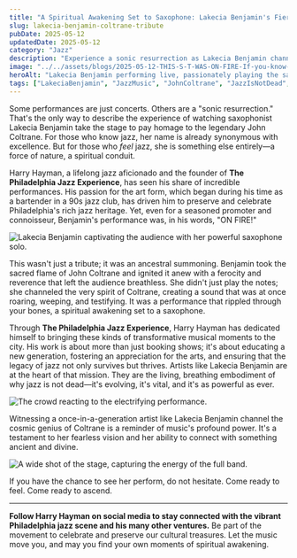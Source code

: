 ```yaml
---
title: "A Spiritual Awakening Set to Saxophone: Lakecia Benjamin's Fiery Coltrane Tribute"
slug: lakecia-benjamin-coltrane-tribute
pubDate: 2025-05-12
updatedDate: 2025-05-12
category: "Jazz"
description: "Experience a sonic resurrection as Lakecia Benjamin channels the cosmic genius of John Coltrane. A once-in-a-generation artist delivering a performance that's more than music—it's a spiritual awakening."
image: "../../assets/blogs/2025-05-12-THIS-S-T-WAS-ON-FIRE-If-you-know-jazz-you-alre/2025-05-12_22-02-10_UTC_1.jpg"
heroAlt: "Lakecia Benjamin performing live, passionately playing the saxophone on stage."
tags: ["LakeciaBenjamin", "JazzMusic", "JohnColtrane", "JazzIsNotDead", "LiveMusic", "PhillyJazz", "HarryHayman", "PhiladelphiaJazzExperience"]
---
```


Some performances are just concerts. Others are a "sonic resurrection." That's the only way to describe the experience of watching saxophonist Lakecia Benjamin take the stage to pay homage to the legendary John Coltrane. For those who know jazz, her name is already synonymous with excellence. But for those who *feel* jazz, she is something else entirely—a force of nature, a spiritual conduit.

Harry Hayman, a lifelong jazz aficionado and the founder of **The Philadelphia Jazz Experience**, has seen his share of incredible performances. His passion for the art form, which began during his time as a bartender in a 90s jazz club, has driven him to preserve and celebrate Philadelphia's rich jazz heritage. Yet, even for a seasoned promoter and connoisseur, Benjamin's performance was, in his words, "ON FIRE!"

![Lakecia Benjamin captivating the audience with her powerful saxophone solo.](../../assets/blogs/2025-05-12-THIS-S-T-WAS-ON-FIRE-If-you-know-jazz-you-alre/2025-05-12_22-02-10_UTC_2.jpg)

This wasn't just a tribute; it was an ancestral summoning. Benjamin took the sacred flame of John Coltrane and ignited it anew with a ferocity and reverence that left the audience breathless. She didn't just play the notes; she channeled the very spirit of Coltrane, creating a sound that was at once roaring, weeping, and testifying. It was a performance that rippled through your bones, a spiritual awakening set to a saxophone.

Through **The Philadelphia Jazz Experience**, Harry Hayman has dedicated himself to bringing these kinds of transformative musical moments to the city. His work is about more than just booking shows; it's about educating a new generation, fostering an appreciation for the arts, and ensuring that the legacy of jazz not only survives but thrives. Artists like Lakecia Benjamin are at the heart of that mission. They are the living, breathing embodiment of why jazz is not dead—it's evolving, it's vital, and it's as powerful as ever.

![The crowd reacting to the electrifying performance.](../../assets/blogs/2025-05-12-THIS-S-T-WAS-ON-FIRE-If-you-know-jazz-you-alre/2025-05-12_22-02-10_UTC_3.jpg)

Witnessing a once-in-a-generation artist like Lakecia Benjamin channel the cosmic genius of Coltrane is a reminder of music's profound power. It's a testament to her fearless vision and her ability to connect with something ancient and divine.

![A wide shot of the stage, capturing the energy of the full band.](../../assets/blogs/2025-05-12-THIS-S-T-WAS-ON-FIRE-If-you-know-jazz-you-alre/2025-05-12_22-02-10_UTC_4.jpg)

If you have the chance to see her perform, do not hesitate. Come ready to feel. Come ready to ascend.

---

**Follow Harry Hayman on social media to stay connected with the vibrant Philadelphia jazz scene and his many other ventures.** Be part of the movement to celebrate and preserve our cultural treasures. Let the music move you, and may you find your own moments of spiritual awakening.